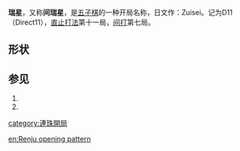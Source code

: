'''瑞星'''，又称'''间瑞星'''，是[[五子棋|五子棋]]的一种开局名称，日文作：Zuisei。记为D11（Direct11），[[直止打法|直止打法]]第十一局，[[间打|间打]]第七局。

==形状==

{{Goban 5x5|=   |  |  |  |  |  |  |  |  w2|  |  |  |  |  b1|  |  |  |  |  |  |  |  |  |  b3|  |  |24|u=u|d=d|l=l|r=r}}
==参见==

#{{cite web | url=http://www.ljrenju.cn/croom/index.htm#Openning | title=开局精解 | accessdate=2012-07-12 | archive-url=https://web.archive.org/web/20121016194821/http://www.ljrenju.cn/croom/index.htm#Openning | archive-date=2012-10-16 | dead-url=yes }}
#{{cite web | url=http://bbs.pc186.com/thread-27255-1-1.html | title=五子棋开局棋谱 | accessdate=2012-07-12 | archive-date=2012-10-16 | archive-url=https://web.archive.org/web/20121016214516/http://bbs.pc186.com/thread-27255-1-1.html | dead-url=no }}

{{五子棋开局}}
{{棋类小作品}}

[[category:連珠開局|category:連珠開局]]

[[en:Renju_opening_pattern|en:Renju opening pattern]]